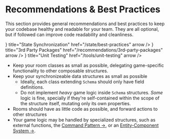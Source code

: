 
# Recommendations & Best Practices

This section provides general recommendations and best practices to keep your codebase healthy and readable for your team. They are all optional, but if followed can improve code readability and cleanliness.

<Cards>
    <Cards.Card icon={<SyncIcon/>} title="State Synchronization" href="/state/best-practices" arrow />
    <Cards.Card icon={<PackageIcon/>} title="3rd Party Packages" href="/recommendations/3rd-party-packages" arrow />
    <Cards.Card icon={<BeakerIcon/>} title="Unit Testing" href="/tools/unit-testing" arrow />
</Cards>

- Keep your room classes as small as possible, delegating game-specific functionality to other composable structures.
- Keep your synchronizeable data structures as small as possible
    - Ideally, each class extending `Schema` should only have field definitions.
    - Do not implement _heavy_ game logic inside `Schema` structures. _Some_ logic is fine, specially if they're self-contained within the scope of the structure itself, mutating only its own properties.
- Rooms should have as little code as possible, and forward actions to other structures
- Your game logic may be handled by specialized structures, such as external functions, the [Command Pattern →](/recommendations/command-pattern), or an [Entity-Component System →](/recommendations/3rd-party-packages#entity-component-system-ecs).